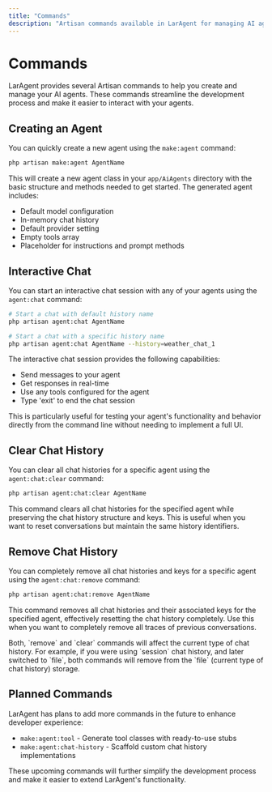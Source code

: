 ```yaml
---
title: "Commands"
description: "Artisan commands available in LarAgent for managing AI agents"
---
```


# Commands

LarAgent provides several Artisan commands to help you create and manage your AI agents. These commands streamline the development process and make it easier to interact with your agents.

## Creating an Agent

You can quickly create a new agent using the `make:agent` command:

```bash
php artisan make:agent AgentName
```

This will create a new agent class in your `app/AiAgents` directory with the basic structure and methods needed to get started. The generated agent includes:

- Default model configuration
- In-memory chat history
- Default provider setting
- Empty tools array
- Placeholder for instructions and prompt methods

## Interactive Chat

You can start an interactive chat session with any of your agents using the `agent:chat` command:

```bash
# Start a chat with default history name
php artisan agent:chat AgentName

# Start a chat with a specific history name
php artisan agent:chat AgentName --history=weather_chat_1
```

The interactive chat session provides the following capabilities:

- Send messages to your agent
- Get responses in real-time
- Use any tools configured for the agent
- Type 'exit' to end the chat session

This is particularly useful for testing your agent's functionality and behavior directly from the command line without needing to implement a full UI.

## Clear Chat History

You can clear all chat histories for a specific agent using the `agent:chat:clear` command:

```bash
php artisan agent:chat:clear AgentName
```

This command clears all chat histories for the specified agent while preserving the chat history structure and keys. This is useful when you want to reset conversations but maintain the same history identifiers.

## Remove Chat History

You can completely remove all chat histories and keys for a specific agent using the `agent:chat:remove` command:

```bash
php artisan agent:chat:remove AgentName
```

This command removes all chat histories and their associated keys for the specified agent, effectively resetting the chat history completely. Use this when you want to completely remove all traces of previous conversations.

<Warning>
Both, `remove` and `clear` commands will affect the current type of chat history. For example, if you were using `session` chat history, and later switched to `file`, both commands will remove from the `file` (current type of chat history) storage.
</Warning>

## Planned Commands

LarAgent has plans to add more commands in the future to enhance developer experience:

- `make:agent:tool` - Generate tool classes with ready-to-use stubs
- `make:agent:chat-history` - Scaffold custom chat history implementations

These upcoming commands will further simplify the development process and make it easier to extend LarAgent's functionality.

